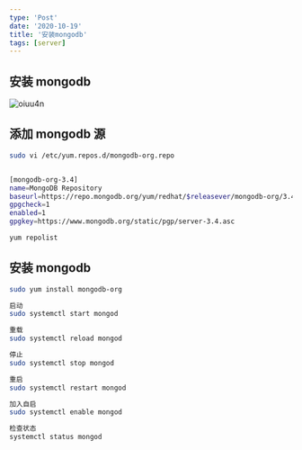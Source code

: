 ```yaml
---
type: 'Post'
date: '2020-10-19'
title: '安装mongodb'
tags: [server]
---
```


## 安装 mongodb

![oiuu4n](https://cdn.jsdelivr.net/gh/manonicu/pics@master/uPic/oiuu4n.jpg)

## 添加 mongodb 源

```bash
sudo vi /etc/yum.repos.d/mongodb-org.repo


[mongodb-org-3.4]
name=MongoDB Repository
baseurl=https://repo.mongodb.org/yum/redhat/$releasever/mongodb-org/3.4/x86_64/
gpgcheck=1
enabled=1
gpgkey=https://www.mongodb.org/static/pgp/server-3.4.asc
```

```bash
yum repolist
```

## 安装 mongodb

```bash
sudo yum install mongodb-org

启动
sudo systemctl start mongod

重载
sudo systemctl reload mongod

停止
sudo systemctl stop mongod

重启
sudo systemctl restart mongod

加入自启
sudo systemctl enable mongod

检查状态
systemctl status mongod

```
